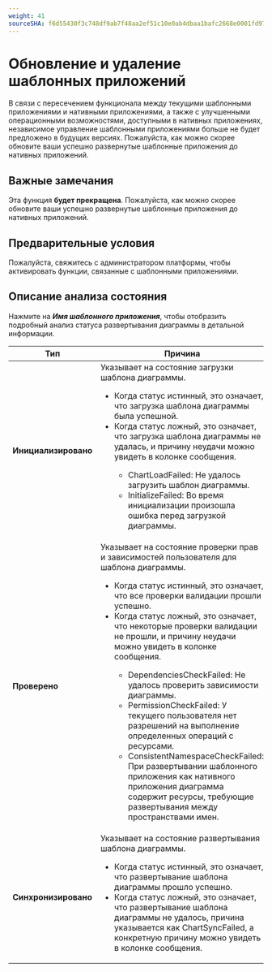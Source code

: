 ```yaml
---
weight: 41
sourceSHA: f6d55430f3c748df9ab7f48aa2ef51c10e0ab4dbaa1bafc2668e0001fd974202
---
```


# Обновление и удаление шаблонных приложений

В связи с пересечением функционала между текущими шаблонными приложениями и нативными приложениями, а также с улучшенными операционными возможностями, доступными в нативных приложениях, независимое управление шаблонными приложениями больше не будет предложено в будущих версиях. Пожалуйста, как можно скорее обновите ваши успешно развернутые шаблонные приложения до нативных приложений.

## Важные замечания

Эта функция **будет прекращена**. Пожалуйста, как можно скорее обновите ваши успешно развернутые шаблонные приложения до нативных приложений.

## Предварительные условия

Пожалуйста, свяжитесь с администратором платформы, чтобы активировать функции, связанные с шаблонными приложениями.

## Описание анализа состояния

Нажмите на ***Имя шаблонного приложения***, чтобы отобразить подробный анализ статуса развертывания диаграммы в детальной информации.

| Тип             | Причина                                                                                                                                                                                                                                                                                                                                                                                                                                                                                                                                                                                                                                                                                                                      |
| --------------- | --------------------------------------------------------------------------------------------------------------------------------------------------------------------------------------------------------------------------------------------------------------------------------------------------------------------------------------------------------------------------------------------------------------------------------------------------------------------------------------------------------------------------------------------------------------------------------------------------------------------------------------------------------------------------------------------------------------------------- |
| **Инициализировано** | Указывает на состояние загрузки шаблона диаграммы. <ul><li>Когда статус истинный, это означает, что загрузка шаблона диаграммы была успешной.</li><li>Когда статус ложный, это означает, что загрузка шаблона диаграммы не удалась, и причину неудачи можно увидеть в колонке сообщения.</li><ul><li>ChartLoadFailed: Не удалось загрузить шаблон диаграммы.</li><li>InitializeFailed: Во время инициализации произошла ошибка перед загрузкой диаграммы.</li></ul></ul>                                                                                                                                                                                                                                             |
| **Проверено**    | Указывает на состояние проверки прав и зависимостей пользователя для шаблона диаграммы. <ul><li>Когда статус истинный, это означает, что все проверки валидации прошли успешно.</li><li>Когда статус ложный, это означает, что некоторые проверки валидации не прошли, и причину неудачи можно увидеть в колонке сообщения.</li><ul><li>DependenciesCheckFailed: Не удалось проверить зависимости диаграммы.</li><li>PermissionCheckFailed: У текущего пользователя нет разрешений на выполнение определенных операций с ресурсами.</li><li>ConsistentNamespaceCheckFailed: При развертывании шаблонного приложения как нативного приложения диаграмма содержит ресурсы, требующие развертывания между пространствами имен.</li></ul></ul> |
| **Синхронизировано** | Указывает на состояние развертывания шаблона диаграммы. <ul><li>Когда статус истинный, это означает, что развертывание шаблона диаграммы прошло успешно.</li><li>Когда статус ложный, это означает, что развертывание шаблона диаграммы не удалось, причина указывается как ChartSyncFailed, а конкретную причину можно увидеть в колонке сообщения.</li></ul>                                                                                                                                                                                                                                                                                        |
